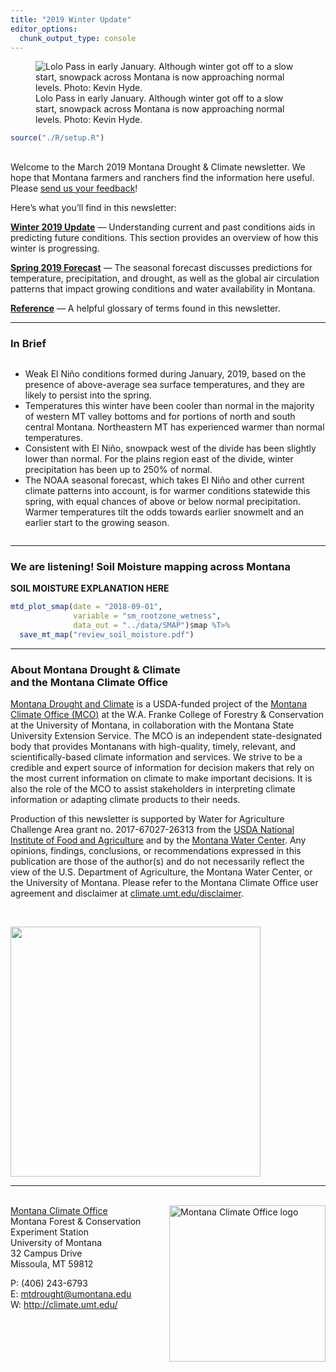 ```yaml
---
title: "2019 Winter Update"
editor_options: 
  chunk_output_type: console
---
```


![Lolo Pass in early January. Although winter got off to a slow start, snowpack across Montana is now approaching normal levels. Photo: Kevin Hyde.](./img/Kevin_Hyde_Lolo_winter_small.jpg)

```r
source("./R/setup.R")
```

## {-}

Welcome to the March 2019 Montana Drought & Climate newsletter. We hope that Montana farmers and ranchers find the information here useful. Please [send us your feedback](mailto:mtdrought@umontana.edu)!

Here's what you'll find in this newsletter:

[**Winter 2019 Update**](./review.html) --- Understanding current and past conditions aids in predicting future conditions. This section provides an overview of how this winter is progressing.

[**Spring 2019 Forecast**](./forecast.html) --- The seasonal forecast discusses predictions for temperature, precipitation, and drought, as well as the global air circulation patterns that impact growing conditions and water availability in Montana.

[**Reference**](./reference.html) --- A helpful glossary of terms found in this newsletter.

-----

### In Brief {-}

<div style="-webkit-columns: 2 300px;-moz-columns: 2 300px;columns: 2 300px;">
* Weak El Niño conditions formed during January, 2019, based on the presence of above-average sea surface temperatures, and they are likely to persist into the spring.
* Temperatures this winter have been cooler than normal in the majority of western MT valley bottoms and for portions of north and south central Montana. Northeastern MT has experienced warmer than normal temperatures.
* Consistent with El Niño, snowpack west of the divide has been slightly lower than normal. For the plains region east of the divide, winter precipitation has been up to 250% of normal.
* The NOAA seasonal forecast, which takes El Niño and other current climate patterns into account, is for warmer conditions statewide this spring, with equal chances of above or below normal precipitation. Warmer temperatures tilt the odds towards earlier snowmelt and an earlier start to the growing season.
</div>

-----

### We are listening! Soil Moisture mapping across Montana {-}

**SOIL MOISTURE EXPLANATION HERE**

```r
mtd_plot_smap(date = "2018-09-01",
              variable = "sm_rootzone_wetness",
              data_out = "../data/SMAP")$map %T>%
  save_mt_map("review_soil_moisture.pdf")

```

-----

### About **Montana Drought & Climate**<br>and the **Montana Climate Office** {-}
[Montana Drought and Climate](https://climate.umt.edu/mtdrought/) is a USDA-funded project of the [Montana Climate Office (MCO)](https://climate.umt.edu/) at the W.A. Franke College of Forestry & Conservation at the University of Montana, in collaboration with the Montana State University Extension Service. The MCO is an independent state-designated body that provides Montanans with high-quality, timely, relevant, and scientifically-based climate information and services. We strive to be a credible and expert source of information for decision makers that rely on the most current information on climate to make important decisions. It is also the role of the MCO to assist stakeholders in interpreting climate information or adapting climate products to their needs.

Production of this newsletter is supported by Water for Agriculture Challenge Area grant no. 2017-67027-26313 from the [USDA National Institute of Food and Agriculture](https://nifa.usda.gov/) and by the [Montana Water Center](http://www.montanawatercenter.org/). Any opinions, findings, conclusions, or recommendations expressed in this publication are those of the author(s) and do not necessarily reflect the view of the U.S. Department of Agriculture, the Montana Water Center, or the University of Montana. Please refer to the Montana Climate Office user agreement and disclaimer at [climate.umt.edu/disclaimer](http://climate.umt.edu/disclaimer/).

<br>
<div style="text-align: left;">
![](./img/NIFA_logo.jpg){style="width:400px;"}
</div>

-----

<br>
<a href="https://climate.umt.edu/" target="_blank">
  <img src="./img/MCO_logo.svg" alt="Montana Climate Office logo" style="width:250px;float:right;">
</a>
[Montana Climate Office](https://climate.umt.edu/)<br>
Montana Forest & Conservation Experiment Station<br>
University of Montana<br>
32 Campus Drive<br>
Missoula, MT 59812<br>

P: (406) 243-6793<br>
E: [mtdrought@umontana.edu](mailto:mtdrought@umontana.edu)<br>
W: [http://climate.umt.edu/](http://climate.umt.edu/)
